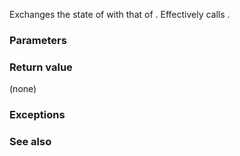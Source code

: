 {{cpp/experimental/fs/title|swap{{small|(std::experimental::filesystem::path)}}}}
{{cpp/experimental/fs/path/navbar}}
{{dcl begin}}
{{dcl|since=fs_ts|
void swap( path&amp; lhs, path&amp; rhs );
}}
{{dcl end}}

Exchanges the state of {{c|lhs}} with that of {{c|rhs}}. Effectively calls {{c|lhs.swap(rhs)}}.

===Parameters===
{{par begin}}
{{par|lhs, rhs|paths whose states to swap}}
{{par end}}

===Return value===
(none)

===Exceptions===
{{unreviewed noexcept}}

===See also===
{{dsc begin}}
{{dsc inc|cpp/experimental/fs/path/dsc swap}}
{{dsc end}}